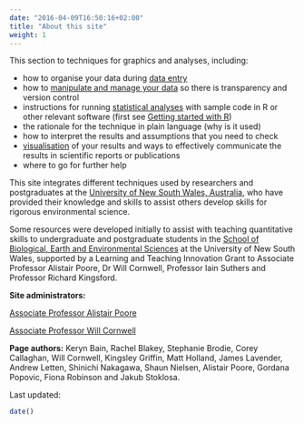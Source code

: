 ```yaml
---
date: "2016-04-09T16:50:16+02:00"
title: "About this site"
weight: 1
---
```


This section to techniques for graphics and analyses, including:

* how to organise your data during [data entry](http://environmentalcomputing.net/data-entry/) 
* how to [manipulate and manage your data](http://environmentalcomputing.net/data-manipulation/) so there is transparency and version control 
* instructions for running [statistical analyses](http://environmentalcomputing.net/statistics/) with sample code in R or other relevant software (first see [Getting started with R](http://environmentalcomputing.net/getting-started-with-r/)) 
* the rationale for the technique in plain language (why is it used) 
* how to interpret the results and assumptions that you need to check 
* [visualisation](http://environmentalcomputing.net/graphics/) of your results and ways to effectively communicate the results in scientific reports or publications
* where to go for further help 

This site integrates different techniques used by researchers and postgraduates at the [University of New South Wales, Australia](https://www.unsw.edu.au/), who have provided their knowledge and skills to assist others develop skills for rigorous environmental science.

Some resources were developed initially to assist with teaching quantitative skills to undergraduate and postgraduate students in the [School of Biological, Earth and Environmental Sciences](http://www.bees.unsw.edu.au/) at the University of New South Wales, supported by a Learning and Teaching Innovation Grant to Associate Professor Alistair Poore, Dr Will Cornwell, Professor Iain Suthers and Professor Richard Kingsford.


**Site administrators:**

[Associate Professor Alistair Poore](https://alistairpoore.org) 

[Associate Professor Will Cornwell](http://willcornwell.org/)

**Page authors:** Keryn Bain, Rachel Blakey, Stephanie Brodie, Corey Callaghan, Will Cornwell, Kingsley Griffin, Matt Holland, James Lavender, Andrew Letten, Shinichi Nakagawa, Shaun Nielsen, Alistair Poore, Gordana Popovic, Fiona Robinson and Jakub Stoklosa.

Last updated:
```r
date()
```
